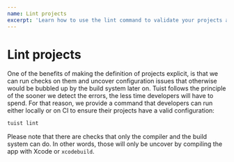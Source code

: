 ```yaml
---
name: Lint projects
excerpt: 'Learn how to use the lint command to validate your projects and catch errors before building them with Xcode.'
---
```


# Lint projects

One of the benefits of making the definition of projects explicit,
is that we can run checks on them and uncover configuration issues that otherwise would be bubbled up by the build system later on.
Tuist follows the principle of the sooner we detect the errors,
the less time developers will have to spend.
For that reason,
we provide a command that developers can run either locally or on CI to ensure their projects have a valid configuration:

```bash
tuist lint
```

Please note that there are checks that only the compiler and the build system can do.
In other words,
those will only be uncover by compiling the app with Xcode or `xcodebuild`.

